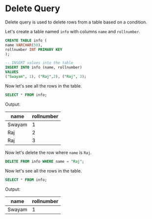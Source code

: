 # Delete Query

Delete query is used to delete rows from a table based on a condition.

Let's create a table named `info` with columns `name` and `rollnumber`.

```sql filename="delete_query.sql"
CREATE TABLE info (
name VARCHAR(50),
rollnumber INT PRIMARY KEY
);

-- INSERT values into the table
INSERT INTO info (name, rollnumber)
VALUES
("Swayam", 1), ("Raj",2), ("Raj", 3);
```

Now let's see all the rows in the table.

```sql filename="select_query.sql"
SELECT * FROM info;
```

Output:

| name   | rollnumber |
| ------ | ---------- |
| Swayam | 1          |
| Raj    | 2          |
| Raj    | 3          |

Now let's delete the row where `name` is `Raj`.

```sql filename="delete_query.sql"
DELETE FROM info WHERE name = "Raj";
```

Now let's see all the rows in the table.

```sql filename="select_query.sql"
SELECT * FROM info;
```

Output:

| name   | rollnumber |
| ------ | ---------- |
| Swayam | 1          |
